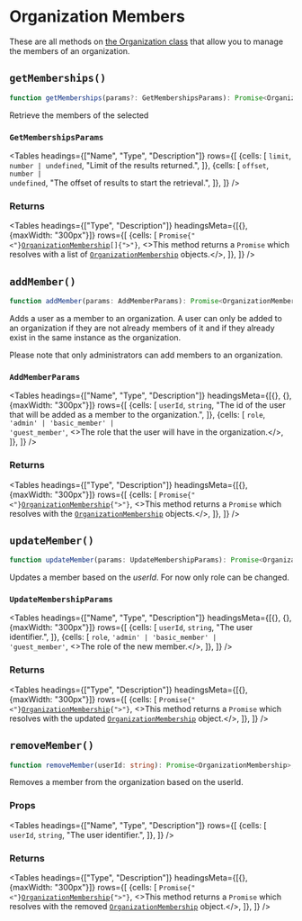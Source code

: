 
# Organization Members

These are all methods on [the Organization class](/docs/references/javascript/organization/organization) that allow you to manage the members of an organization.

## `getMemberships()`

```typescript
function getMemberships(params?: GetMembershipsParams): Promise<OrganizationMembership[]>;
```

Retrieve the members of the selected

### `GetMembershipsParams`

<Tables
  headings={["Name", "Type", "Description"]}
  rows={[
  {cells: [
  <code>limit</code>,
  <code>number | undefined</code>,
  "Limit of the results returned.",
  ]},
  {cells: [
  <code>offset</code>,
  <code>number | undefined</code>,
  "The offset of results to start the retrieval.",
  ]},
  ]}
/>

### Returns

<Tables
  headings={["Type", "Description"]}
  headingsMeta={[{}, {maxWidth: "300px"}]}
  rows={[
  {cells: [
  <code>Promise{"<"}<a href="/reference-js/organization-membership">OrganizationMembership</a>[]{">"}</code>,
  <>This method returns a <code>Promise</code> which resolves with a list of <code><a href="/reference-js/organization-membership">OrganizationMembership</a></code> objects.</>,
  ]},
  ]}
/>

## `addMember()`

```typescript
function addMember(params: AddMemberParams): Promise<OrganizationMembership>;
```

Adds a user as a member to an organization. A user can only be added to an organization if they are not already members of it and if they already exist in the same instance as the organization.

Please note that only administrators can add members to an organization.

### `AddMemberParams`

<Tables
  headings={["Name", "Type", "Description"]}
  headingsMeta={[{}, {}, {maxWidth: "300px"}]}
  rows={[
  {cells: [
  <code>userId</code>,
  <code>string</code>,
  "The id of the user that will be added as a member to the organization.",
  ]},
  {cells: [
  <code>role</code>,
  <code>'admin' | 'basic_member' | 'guest_member'</code>,
  <>The role that the user will have in the organization.</>,
  ]},
  ]}
/>

### Returns

<Tables
  headings={["Type", "Description"]}
  headingsMeta={[{}, {maxWidth: "300px"}]}
  rows={[
  {cells: [
  <code>Promise{"<"}<a href="/reference-js/organization-membership">OrganizationMembership</a>{">"}</code>,
  <>This method returns a <code>Promise</code> which resolves with the <code><a href="/reference-js/organization-membership">OrganizationMembership</a></code> objects.</>,
  ]},
  ]}
/>

## `updateMember()`

```typescript
function updateMember(params: UpdateMembershipParams): Promise<OrganizationMembership>;
```

Updates a member based on the *userId*. For now only role can be changed.

### `UpdateMembershipParams`

<Tables
  headings={["Name", "Type", "Description"]}
  headingsMeta={[{}, {}, {maxWidth: "300px"}]}
  rows={[
  {cells: [
  <code>userId</code>,
  <code>string</code>,
  "The user identifier.",
  ]},
  {cells: [
  <code>role</code>,
  <code>'admin' | 'basic_member' | 'guest_member'</code>,
  <>The role of the new member.</>,
  ]},
  ]}
/>

### Returns

<Tables
  headings={["Type", "Description"]}
  headingsMeta={[{}, {maxWidth: "300px"}]}
  rows={[
  {cells: [
  <code>Promise{"<"}<a href="/reference-js/organization-membership">OrganizationMembership</a>{">"}</code>,
  <>This method returns a <code>Promise</code> which resolves with the updated <code><a href="/reference-js/organization-membership">OrganizationMembership</a></code> object.</>,
  ]},
  ]}
/>

## `removeMember()`

```typescript
function removeMember(userId: string): Promise<OrganizationMembership>;
```

Removes a member from the organization based on the userId.

### Props

<Tables
  headings={["Name", "Type", "Description"]}
  rows={[
  {cells: [
  <code>userId</code>,
  <code>string</code>,
  "The user identifier.",
  ]},
  ]}
/>

### Returns

<Tables
  headings={["Type", "Description"]}
  headingsMeta={[{}, {maxWidth: "300px"}]}
  rows={[
  {cells: [
  <code>Promise{"<"}<a href="/reference-js/organization-membership">OrganizationMembership</a>{">"}</code>,
  <>This method returns a <code>Promise</code> which resolves with the removed <code><a href="/reference-js/organization-membership">OrganizationMembership</a></code> object.</>,
  ]},
  ]}
/>
